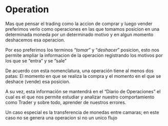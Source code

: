 # Operation

Mas que pensar el trading como la accion de comprar y luego vender preferimos verlo como operaciones en las que tomamos posicion en una determinada moneda por un determinado motivo y en algun momento deshacemos esa operacion.

Por eso preferimos los  terminos "_tomar_" y "_deshacer_" posicion, esto nos permite ampliar la informacion de la operacion registrando los motivos por los que se "entra" y se "sale"

De acuerdo con esta nomenclatura, una operación tiene al menos dos patas: El momento en que se realiza la compra y el momento en el que se deshace (vende) esa posicion.

A su vez, esta información se mantendrá en el "Diario de Operaciones" el cual es el que nos permite estudiar y analizar nuestro comportamiento como Trader y sobre todo, aprender de nuestros errores.

Un caso especial es la transferencia de monedas entre camaras; en este caso no se genera una operacion si no un unico flujo
